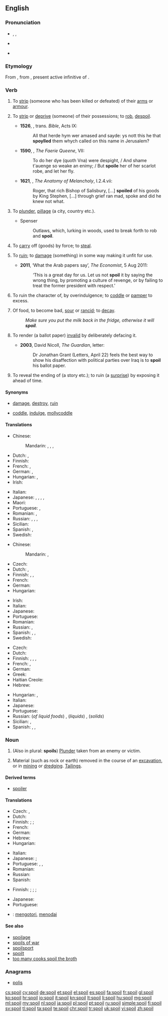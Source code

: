 ==English==

===Pronunciation===
* {{enPR|spoil}}, {{IPA|/spɔɪl/}}, {{X-SAMPA|/spOIl/}}
* {{audio|en-us-spoil.ogg|Audio (US)}}

* {{rhymes|ɔɪl}}

===Etymology===
From {{etyl|fro|en}} {{term|espoillier|lang=fro}}, from {{etyl|la|en}} {{term|spoliare|spoliāre||lang=la}}, present active infinitive of {{term|spolio|spoliō|pillage, ruin, spoil|lang=la}}.

===Verb===
{{en-verb|spoils|spoiling|'''[[spoiled]] '''or''' [[spoilt]]'''}}

# {{context|transitive|archaic|lang=en}} To [[strip]] (someone who has been killed or defeated) of their [[arms]] or [[armour]]. {{defdate|from 14th c.}}
# {{context|transitive|archaic|lang=en}} To [[strip]] or [[deprive]] (someone) of their possessions; to [[rob]], [[despoil]]. {{defdate|from 14th c.}}
#* '''1526''', {{w|William Tyndale}}, trans. ''Bible'', Acts IX:
#*: All that herde hym wer amased and sayde: ys nott this he that '''spoylled''' them whych called on this name in Jerusalem?
#* '''1590''', {{w|Edmund Spenser}}, ''The Faerie Queene'', VII:
#*: To do her dye (quoth Vna) were despight, / And shame t'auenge so weake an enimy; / But '''spoile''' her of her scarlot robe, and let her fly.
#* '''1621''', {{w|Robert Burton}}, ''The Anatomy of Melancholy'', I.2.4.vii:
#*: Roger, that rich Bishop of Salisbury, [...] '''spoiled''' of his goods by King Stephen, [...] through grief ran mad, spoke and did he knew not what.
# {{context|ambitransitive|archaic|lang=en}} To [[plunder]], [[pillage]] (a city, country etc.). {{defdate|from 14th c.}}
#* Spenser
#*: Outlaws, which, lurking in woods, used to break forth to rob and '''spoil'''.
# {{context|transitive|obsolete|lang=en}} To [[carry]] off (goods) by force; to [[steal]]. {{defdate|14th-19th c.}}
# {{context|transitive|lang=en}} To [[ruin]]; to [[damage]] (something) in some way making it unfit for use. {{defdate|from 16th c.}}
#* '''2011''', ‘What the Arab papers say’, ''The Economist'', 5 Aug 2011:
#*:‘This is a great day for us. Let us not '''spoil''' it by saying the wrong thing, by promoting a culture of revenge, or by failing to treat the former president with respect.’
# {{context|transitive|lang=en}} To ruin the character of, by overindulgence; to [[coddle]] or [[pamper]] to excess. {{defdate|from 17th c.}}
# {{context|intransitive|lang=en}} Of food, to become bad, [[sour]] or [[rancid]]; to [[decay]]. {{defdate|from 17th c.}}
#: ''Make sure you put the milk back in the fridge, otherwise it will '''spoil'''.''
# {{context|transitive|lang=en}} To render (a ballot paper) [[invalid]] by deliberately defacing it. {{defdate|from 19th c.}}
#* '''2003''', David Nicoll, ''The Guardian'', letter:
#*: Dr Jonathan Grant (Letters, April 22) feels the best way to show his disaffection with political parties over Iraq is to '''spoil''' his ballot paper.
# {{context|transitive|lang=en}} To reveal the ending of (a story etc.); to ruin (a [[surprise]]) by exposing it ahead of time.

====Synonyms====
* {{sense|ruin}} [[damage]], [[destroy]], [[ruin]]
* {{sense|coddle}} [[coddle]], [[indulge]], [[mollycoddle]]

====Translations====
{{trans-top|ruin}}
* Chinese:
*: Mandarin: {{t|cmn|損壞|sc=Hani}}, {{t|cmn|损坏|tr=sǔnhuài|sc=Hani}}, {{t|cmn|損傷|sc=Hani}}, {{t|cmn|损伤|tr=sǔnshāng|sc=Hani}}
* Dutch: {{t-|nl|verbrodden}}, {{t-|nl|verprutsen}}
* Finnish: {{t+|fi|pilata}}
* French: {{t+|fr|gâter}}, {{t+|fr|gâcher}}
* German: {{t+|de|ruinieren}}, {{t+|de|verderben}}
* Hungarian: {{t+|hu|rongál}}, {{t+|hu|tönkretesz}}
* Irish: {{t-|ga|mill}}
{{trans-mid}}
* Italian: {{t+|it|rovinare}}
* Japanese: {{t-|ja|台無し|tr=だいなしにする, dainashi ni suru|alt=台無しにする|sc=Jpan}}, {{t-|ja|傷める|tr=いためる, itameru|sc=Jpan}}, {{t-|ja|傷つける|tr=きずつける, kidzutsukeru|sc=Jpan}}, {{t-|ja|だめ|tr=dame ni suru|alt=だめにする}}, {{t-|ja|こわす|tr=kowasu}} {{qualifier|break}}
* Maori: {{t|mi|kōpeka}}
* Portuguese: {{t+|pt|estragar}}, {{t+|pt|arruinar}}
* Romanian: {{t-|ro|strica}}, {{t+|ro|ruina}}
* Russian: {{t+|ru|портить|impf|tr=pórtitʹ}}, {{t+|ru|испортить|pf|tr=ispórtitʹ}}, {{t+|ru|повреждать|impf|tr=povreždátʹ}}, {{t+|ru|повредить|pf|tr=povredítʹ}}
* Sicilian: {{t+|scn|sbinnari}}
* Spanish: {{t+|es|dañar}}, {{t+|es|arruinar}}
* Swedish: {{t+|sv|fördärva}}
{{trans-bottom}}

{{trans-top|to coddle or pamper}}
* Chinese:
*: Mandarin: {{t|cmn|溺愛|sc=Hani}}, {{t|cmn|溺爱|tr=nì'ài|sc=Hani}}
* Czech: {{t-|cs|rozmazlit}}
* Dutch: {{t+|nl|verwennen}}, {{qualifier|maybe only in Flanders}} {{t+|nl|bederven}}
* Finnish: {{t+|fi|pilata}}, {{t-|fi|hemmotella}}, {{t-|fi|lelliä}}
* French: {{t+|fr|gâter}}
* German: {{t-|de|verwöhnen}}
* Hungarian: {{t+|hu|elkényeztet}}
{{trans-mid}}
* Irish: {{t-|ga|mill}}
* Italian: {{t+|it|viziare}}
* Japanese: {{t-|ja|甘やかす|tr=amayakasu}}
* Portuguese: {{t-|pt|mimar}}
* Romanian: {{t+|ro|răsfăța}}
* Russian: {{t+|ru|баловать|tr=balovátʹ, bálovatʹ}} {{impf}}, {{t+|ru|избаловать|tr=izbalovátʹ, izbálovatʹ}} {{pf.}}
* Spanish: {{t-|es|malcriar}}, {{t+|es|consentir}}, {{qualifier|Mexico}} {{t-|es|chiquear}}
* Swedish: {{l|sv|skämma}} {{l|sv|bort}}
{{trans-bottom}}

{{trans-top|become sour or rancid, to decay}}
* Czech: {{t-|cs|zkazit|alt=zkazit se}}
* Dutch: {{t+|nl|bederven}}
* Finnish: {{t+|fi|pilaantua}}, {{t-|fi|hapantua}}, {{t+|fi|mädäntyä}}, {{t+|fi|mädätä}}
* French: {{t+|fr|gâter}}, {{t+|fr|tourner}}
* German: {{t+|de|verderben}}
* Greek: {{t+|el|αλλοιώνω}}
* Haitian Creole: {{tø|ht|gate}}
* Hebrew: {{t-|he|התקלקל}}
{{trans-mid}}
* Hungarian: {{t-|hu|megsavanyodik}}, {{t-|hu|megromlik}}
* Italian: {{l|it|andare}} {{l|it|a}} {{l|it|male}}
* Japanese: {{t-|ja|腐る|tr=kusaru}}
* Portuguese: {{t+|pt|estragar}}
* Russian: {{t+|ru|прокиснуть|tr=prokísnutʹ}} (''of liquid foods'') {{pf.}}, {{t-|ru|скиснуть|tr=skísnutʹ}} (''liquids'') {{pf.}}, {{t+|ru|испортиться|tr=ispórtitʹsja}} (''solids'') {{pf.}}
* Sicilian: {{t+|scn|peddiri}}, {{t+|scn|passari}}
* Spanish: {{t-|es|agriar}}, {{t-|es|descomponerse}}, {{t-|es|echarse a perder}}
{{trans-bottom}}

===Noun===
{{en-noun}}

# (Also in plural: '''spoils''') [[plunder|Plunder]] taken from an enemy or victim.
# {{context|uncountable|lang=en}} Material (such as rock or earth) removed in the course of an [[excavation]], or in [[mining]] or [[dredge|dredging]].  [[tailings|Tailings]].

====Derived terms====
* [[spoiler]]

====Translations====
{{trans-top|plunder taken from an enemy or victim}}
* Czech: {{t+|cs|lup|m}}, {{t-|cs|kořist|f}}
* Dutch: {{t+|nl|buit|f}}
* Finnish: {{t-|fi|saalis}} {{qualifier|general}}; {{t-|fi|ryöstösaalis}} {{qualifier|from robbery}}; {{t-|fi|sotasaalis}} {{qualifier|in war}}
* French: {{t+|fr|butin}}
* German: {{t+|de|Beute|f}}
* Hebrew: {{t-|he|שלל|m}}
* Hungarian: {{t+|hu|zsákmány}}
{{trans-mid}}
* Italian: {{t+|it|bottino|m}}
* Japanese: {{qualifier|by a rioter or soldier}} {{t-|ja|略奪品|tr=ryakudatsu-hin}}; {{qualifier|by a governmental officer}} {{t-|ja|利権|tr=riken}}
* Portuguese: {{t-|pt|pilhagem|f}}, {{t+|pt|saque|m}}, {{t+|pt|butim}}
* Romanian: {{t-|ro|pradă}}
* Russian: {{t+|ru|трофей|m}}
* Spanish: {{t+|es|botín|m}}
{{trans-bottom}}

{{trans-top|material moved}}
* Finnish: {{t-|fi|jätemassa}} {{qualifier|general}}; {{t-|fi|jätemaa}} {{qualifier|excavation}}; {{t-|fi|louhe}} {{qualifier|mining, quarrying}}; {{t-|fi|ruoppausmassa}} {{qualifier|dredging}}
{{trans-mid}}
* Japanese: {{t-|ja|廃棄物|tr=haiki-butsu}}
* Portuguese: {{t+|pt|saque|m}}
{{trans-bottom}}

{{checktrans}}

* {{ttbc|id}}: [[kotor|mengotori]], [[noda|menodai]]

====See also====
* [[spoilage]]
* [[spoils of war]]
* [[spoilsport]]
* [[spoilt]]<!--adjective, referring to people, ballot papers, etc-->
* [[too many cooks spoil the broth]]

===Anagrams===
* [[polis#English|polis]]

[[cs:spoil]]
[[cy:spoil]]
[[de:spoil]]
[[et:spoil]]
[[el:spoil]]
[[es:spoil]]
[[fa:spoil]]
[[fr:spoil]]
[[gl:spoil]]
[[ko:spoil]]
[[hr:spoil]]
[[io:spoil]]
[[it:spoil]]
[[kn:spoil]]
[[lt:spoil]]
[[li:spoil]]
[[hu:spoil]]
[[mg:spoil]]
[[ml:spoil]]
[[my:spoil]]
[[nl:spoil]]
[[ja:spoil]]
[[pl:spoil]]
[[pt:spoil]]
[[ru:spoil]]
[[simple:spoil]]
[[fi:spoil]]
[[sv:spoil]]
[[tl:spoil]]
[[ta:spoil]]
[[te:spoil]]
[[chr:spoil]]
[[tr:spoil]]
[[uk:spoil]]
[[vi:spoil]]
[[zh:spoil]]